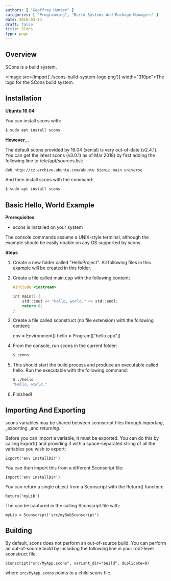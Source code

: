```yaml
---
authors: [ "Geoffrey Hunter" ]
categories: [ "Programming", "Build Systems And Package Managers" ]
date: 2018-03-14
draft: false
title: SCons
type: page
---
```



## Overview

SCons is a build system.

<Image src={import('./scons-build-system-logo.png')} width="310px">The logo for the SCons build system.</Image>

## Installation

**Ubuntu 16.04**

You can install scons with:

```sh
$ sudo apt install scons
```

**However...**

The default scons provided by 16.04 (xenial) is very out-of-date (v2.4.1). You can get the latest scons (v3.0.1) as of Mar 2018) by first adding the following line to /etc/apt/sources.list:

```sh    
deb http://cz.archive.ubuntu.com/ubuntu bionic main universe
```

And then install scons with the command:

```sh    
$ sudo apt install scons
```

## Basic Hello, World Example

**Prerequisites**

* scons is installed on your system

<Aside type="note">
The console commands assume a UNIX-style terminal, although the example should be easily doable on any OS supported by scons.
</Aside>

**Steps**

1. Create a new folder called "HelloProject". All following files in this example will be created in this folder.
2. Create a file called main.cpp with the following content:  

    ```c
    #include <iostream>
    
    int main() {
    	std::cout << "Hello, world." << std::endl;
    	return 0;
    }
    ```

3. Create a file called sconstruct (no file extension) with the following content:  

    
    env = Environment()
    hello = Program(["hello.cpp"])

4. From the console, run scons in the current folder:  

    ```sh    
    $ scons
    ```

5. This should start the build process and produce an executable called hello. Run the executable with the following command:  

    ```sh    
    $ ./hello
    "Hello, world."
    ```

6. Finished!

## Importing And Exporting

scons variables may be shared between sconscript files through _importing_, _exporting _and _returning_.

Before you can import a variable, it must be exported. You can do this by calling Export() and providing it with a space-separated string of all the variables you wish to export:
  
    Export('env installDir')

You can then import this from a different Sconscript file:
    
    Import('env installDir')

You can return a single object from a Sconscript with the Return() function:
    
    Return('myLib')

The can be captured in the calling Sconscript file with:
    
    myLib = Sconscript('src/mySubSconscript')

## Building

By default, scons does not perform an out-of-source build. You can perform an out-of-source build by including the following line in your root-level sconstruct file:

```
SConscript("src/MyApp.scons", variant_dir="build", duplicate=0)
```

where `src/MyApp.scons` points to a child scons file.
